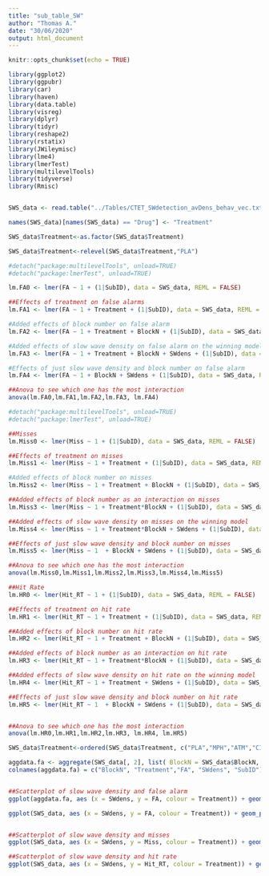 ```yaml
---
title: "sub_table_SW"
author: "Thomas A."
date: "30/06/2020"
output: html_document
---
```


```r
knitr::opts_chunk$set(echo = TRUE)
```

```r
library(ggplot2)
library(ggpubr)
library(car)
library(haven)
library(data.table)
library(visreg)
library(dplyr)
library(tidyr)
library(reshape2)
library(rstatix)
library(JWileymisc)
library(lme4)
library(lmerTest)
library(multilevelTools)
library(tidyverse)
library(Rmisc)


SWS_data <- read.table("../Tables/CTET_SWdetection_avDens_behav_vec.txt", header = TRUE, sep = ",", stringsAsFactors = FALSE)

names(SWS_data)[names(SWS_data) == "Drug"] <- "Treatment"

SWS_data$Treatment<-as.factor(SWS_data$Treatment)

SWS_data$Treatment<-relevel(SWS_data$Treatment,"PLA")
```
```r
#detach("package:multilevelTools", unload=TRUE)
#detach("package:lmerTest", unload=TRUE)

lm.FA0 <- lmer(FA ~ 1 + (1|SubID), data = SWS_data, REML = FALSE)

##Effects of treatment on false alarms 
lm.FA1 <- lmer(FA ~ 1 + Treatment + (1|SubID), data = SWS_data, REML = FALSE)

#Added effects of block number on false alarm
lm.FA2 <- lmer(FA ~ 1 + Treatment + BlockN + (1|SubID), data = SWS_data, REML = FALSE)

#Added effects of slow wave density on false alarm on the winning model
lm.FA3 <- lmer(FA ~ 1 + Treatment + BlockN + SWdens + (1|SubID), data = SWS_data, REML = FALSE)

#Effects of just slow wave density and block number on false alarm
lm.FA4 <- lmer(FA ~ 1 + BlockN + SWdens + (1|SubID), data = SWS_data, REML = FALSE)

##Anova to see which one has the most interaction
anova(lm.FA0,lm.FA1,lm.FA2,lm.FA3, lm.FA4)

```

```r
#detach("package:multilevelTools", unload=TRUE)
#detach("package:lmerTest", unload=TRUE)

##Misses 
lm.Miss0 <- lmer(Miss ~ 1 + (1|SubID), data = SWS_data, REML = FALSE)

##Effects of treatment on misses 
lm.Miss1 <- lmer(Miss ~ 1 + Treatment + (1|SubID), data = SWS_data, REML = FALSE)

#Added effects of block number on misses
lm.Miss2 <- lmer(Miss ~ 1 + Treatment + BlockN + (1|SubID), data = SWS_data, REML = FALSE)

##Added effects of block number as an interaction on misses 
lm.Miss3 <- lmer(Miss ~ 1 + Treatment*BlockN + (1|SubID), data = SWS_data, REML = FALSE)

##Added effects of slow wave density on misses on the winning model
lm.Miss4 <- lmer(Miss ~ 1 + Treatment*BlockN + SWdens + (1|SubID), data = SWS_data, REML = FALSE)

##Effects of just slow wave density and block number on misses
lm.Miss5 <- lmer(Miss ~ 1  + BlockN + SWdens + (1|SubID), data = SWS_data, REML = FALSE)

##Anova to see which one has the most interaction
anova(lm.Miss0,lm.Miss1,lm.Miss2,lm.Miss3,lm.Miss4,lm.Miss5)

```

```r
##Hit Rate  
lm.HR0 <- lmer(Hit_RT ~ 1 + (1|SubID), data = SWS_data, REML = FALSE)

##Effects of treatment on hit rate 
lm.HR1 <- lmer(Hit_RT ~ 1 + Treatment + (1|SubID), data = SWS_data, REML = FALSE)

##Added effects of block number on hit rate  
lm.HR2 <- lmer(Hit_RT ~ 1 + Treatment + BlockN + (1|SubID), data = SWS_data, REML = FALSE)

##Added effects of block number as an interaction on hit rate  
lm.HR3 <- lmer(Hit_RT ~ 1 + Treatment*BlockN + (1|SubID), data = SWS_data, REML = FALSE)

##Added effects of slow wave density on hit rate on the winning model
lm.HR4 <- lmer(Hit_RT ~ 1 + Treatment + SWdens + (1|SubID), data = SWS_data, REML = FALSE)

##Effects of just slow wave density and block number on hit rate
lm.HR5 <- lmer(Hit_RT ~ 1  + BlockN + SWdens + (1|SubID), data = SWS_data, REML = FALSE)


##Anova to see which one has the most interaction
anova(lm.HR0,lm.HR1,lm.HR2,lm.HR3, lm.HR4, lm.HR5)

```


```r
SWS_data$Treatment<-ordered(SWS_data$Treatment, c("PLA","MPH","ATM","CIT"))

aggdata.fa <- aggregate(SWS_data[, 2], list( BlockN = SWS_data$BlockN, Treatment = SWS_data$Treatment, FA = SWS_data$FA, SWdens = SWS_data$SWdens), mean)
colnames(aggdata.fa) = c("BlockN", "Treatment","FA", "SWdens", "SubID")


##Scatterplot of slow wave density and false alarm 
ggplot(aggdata.fa, aes (x = SWdens, y = FA, colour = Treatment)) + geom_point(alpha = .5)+ geom_smooth(method=lm, se = FALSE)+ scale_colour_manual(values = c("#666666", "#d95f02", "#7570b3", "#1b9e77"))

ggplot(SWS_data, aes (x = SWdens, y = FA, colour = Treatment)) + geom_point(alpha = .5)+ geom_smooth(method=lm, se = FALSE)+ scale_colour_manual(values = c("#666666", "#d95f02", "#7570b3", "#1b9e77"))


##Scatterplot of slow wave density and misses
ggplot(SWS_data, aes (x = SWdens, y = Miss, colour = Treatment)) + geom_point(alpha = .7)+ geom_smooth(method=lm, se = FALSE) + scale_colour_manual(values = c("#666666", "#d95f02", "#7570b3", "#1b9e77"))

##Scatterplot of slow wave density and hit rate
ggplot(SWS_data, aes (x = SWdens, y = Hit_RT, colour = Treatment)) + geom_point(alpha = .5)+ geom_smooth(method=lm, se = FALSE) + scale_colour_manual(values = c("#666666", "#d95f02", "#7570b3", "#1b9e77"))

```

